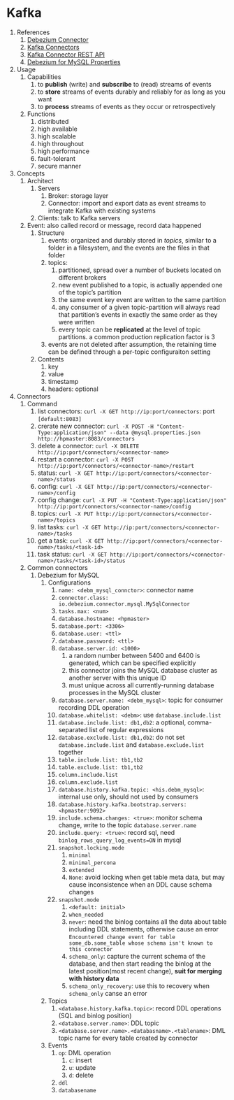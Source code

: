 # Kafka

1. References
    1. [Debezium Connector](https://debezium.io/releases/1.5/)
    2. [Kafka Connectors](https://www.confluent.io/product/connectors/)
    3. [Kafka Connector REST API](https://docs.confluent.io/3.0.0/connect/userguide.html)
    4. [Debezium for MySQL Properties](https://debezium.io/documentation/reference/connectors/mysql.html#mysql-connector-properties)
2. Usage
    1. Capabilities
        1. to **publish** (write) and **subscribe** to (read) streams of events
        2. to **store** streams of events durably and reliably for as long as you want
        3. to **process** streams of events as they occur or retrospectively
    2. Functions
        1. distributed
        2. high available
        3. high scalable
        4. high throughout
        5. high performance
        6. fault-tolerant
        7. secure manner
3. Concepts
    1. Architect
        1. Servers
            1. Broker: storage layer
            2. Connector: import and export data as event streams to integrate Kafka with existing systems
        2. Clients: talk to Kafka servers
    2. Event: also called record or message, record data happened
        1. Structure
            1. events: organized and durably stored in *topics*, similar to a folder in a filesystem, and the events are the files in that folder
            2. topics:
                1. partitioned, spread over a number of buckets located on different brokers
                2. new event published to a topic, is actually appended one of the topic's partition
                3. the same event key event are written to the same partition
                4. any consumer of a given topic-partition will always read that partition's events in exactly the same order as they were written
                5. every topic can be **replicated** at the level of topic partitions. a common production replication factor is 3
            3. events are not deleted after assumption, the retaining time can be defined through a per-topic configuraiton setting
        2. Contents
            1. key
            2. value
            3. timestamp
            4. headers: optional
4. Connectors
    1. Command
        1. list connectors: `curl -X GET http://ip:port/connectors`: port `[default:8083]`
        2. crerate new connector: `curl -X POST -H "Content-Type:application/json" --data @mysql.properties.json http://hpmaster:8083/connectors`
        3. delete a connector: `curl -X DELETE http://ip:port/connectors/<connector-name>`
        4. restart a connector: `curl -X POST http://ip:port/connectors/<connector-name>/restart`
        5. status: `curl -X GET http://ip:port/connectors/<connector-name>/status`
        6. config: `curl -X GET http://ip:port/connectors/<connector-name>/config`
        7. config change: `curl -X PUT -H "Content-Type:application/json" http://ip:port/connectors/<connector-name>/config`
        8. topics: `curl -X PUT http://ip:port/connectors/<connector-name>/topics`
        9. list tasks: `curl -X GET http://ip:port/connectors/<connector-name>/tasks`
        10. get a task: `curl -X GET http://ip:port/connectors/<connector-name>/tasks/<task-id>`
        11. task status: `curl -X GET http://ip:port/connectors/<connector-name>/tasks/<task-id>/status`
    2. Common connectors
        1. Debezium for MySQL
            1. Configurations
                1. `name: <debm_mysql_connctor>`: connector name
                2. `connector.class: io.debezium.connector.mysql.MySqlConnector`
                3. `tasks.max: <num>`
                4. `database.hostname: <hpmaster>`
                5. `database.port: <3306>`
                6. `database.user: <ttl>`
                7. `database.password: <ttl>`
                8. `database.server.id: <1000>`
                    1. a random number between 5400 and 6400 is generated, which can be specified explicitly
                    2. this connector joins the MySQL database cluster as another server with this unique ID
                    3. must unique across all currently-running database processes in the MySQL cluster
                9. `database.server.name: <debm_mysql>`:  topic for consumer recording DDL operation
                10. `database.whitelist: <debm>`: use `database.include.list`
                11. `database.include.list: db1,db2`: a optional, comma-separated list of regular expressions
                12. `database.exclude.list: db1,db2`: do not set `database.include.list` and `database.exclude.list` together
                13. `table.include.list: tb1,tb2`
                14. `table.exclude.list: tb1,tb2`
                15. `column.include.list`
                16. `column.exclude.list`
                17. `database.history.kafka.topic: <his.debm_mysql>`: internal use only, should not used by consumers
                18. `database.history.kafka.bootstrap.servers: <hpmaster:9092>`
                19. `include.schema.changes: <true>`: monitor schema change, write to the topic `database.server.name`
                20. `include.query: <true>`: record sql, need `binlog_rows_query_log_events=ON` in mysql
                21. `snapshot.locking.mode`
                    1. `minimal`
                    2. `minimal_percona`
                    3. `extended`
                    4. `None`: avoid locking when get table meta data, but may cause inconsistence when an DDL cause schema changes
                22. `snapshot.mode`
                    1. `<default: initial>`
                    2. `when_needed`
                    3. `never`: need the binlog contains all the data about table including DDL statements, otherwise cause an error `Encountered change event for table some_db.some_table whose schema isn't known to this connector`
                    4. `schema_only`: capture the current schema of the database, and then start reading the binlog at the latest position(most recent change), **suit for merging with history data**
                    5. `schema_only_recovery`: use this to recovery when `schema_only` canse an error
            2. Topics
                1. `<database.history.kafka.topic>`: record DDL operations (SQL and binlog position)
                2. `<database.server.name>`: DDL topic
                3. `<database.server.name>.<databasname>.<tablename>`: DML topic name for every table created by connector
            3. Events
                1. `op`: DML operation
                    1. `c`: insert
                    2. `u`: update
                    3. `d`: delete
                2. `ddl`
                3. `databasename`
